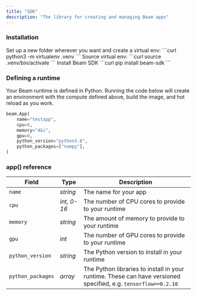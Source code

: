 ```yaml
---
title: "SDK"
description: "The library for creating and managing Beam apps"
---
```


### Installation

<AccordionGroup>
  <Accordion title="Setup Virtual Environment" icon={solid("circle-1")}>
		Set up a new folder wherever you want and create a virtual env:
		```curl
		python3 -m virtualenv .venv
		```
		Source virtual env: 
		```curl
		source .venv/bin/activate
		```
  </Accordion>
  <Accordion
    title="Install Beam SDK"
    icon={solid("circle-2")}
  >
    Install Beam SDK
		```curl
		pip install beam-sdk
		```
  </Accordion>
</AccordionGroup>

### Defining a runtime

Your Beam runtime is defined in Python. Running the code below will create an
environment with the compute defined above, build the image, and hot reload as
you work.

```python
beam.App(
	name="testapp",
	cpu=8,
	memory="4Gi",
	gpu=0,
	python_version="python3.8",
	python_packages=["numpy"],
)
```

### app() reference

| Field             | Type        | Description                                                                                                    |
| ----------------- | ----------- | -------------------------------------------------------------------------------------------------------------- |
| `name`            | _string_    | The name for your app                                                                                          |
| `cpu`             | _int, 0-16_ | The number of CPU cores to provide to your runtime                                                             |
| `memory`          | _string_    | The amount of memory to provide to your runtime                                                                |
| `gpu`             | _int_       | The number of GPU cores to provide to your runtime                                                             |
| `python_version`  | _string_    | The Python version to install in your runtime                                                                  |
| `python_packages` | _array_     | The Python libraries to install in your runtime. These can have versioned specified, e.g. `tensorflow==0.2.10` |

